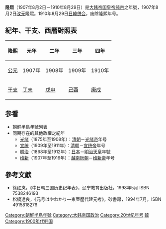 '''隆熙'''（1907年8月2日－1910年8月29日）是[[大韩帝国|大韩帝国]][[皇帝|皇帝]][[朝鮮純宗|纯宗]]之年號，1907年8月2日[[改元|改元]]隆熙。1910年8月29日[[日韓併合|日韓併合]]，废除隆熙年号。

==紀年、干支、西曆對照表==
{| class="wikitable" 
|-
!隆熙!!元年!!二年!!三年!!四年
|-
![[公元|公元]]
|1907年||1908年||1909年||1910年
|-
![[干支|干支]]
|[[丁未|丁未]]||[[戊申|戊申]]||[[己酉|己酉]]||[[庚戌|庚戌]]
|}

==参看==
*[[朝鮮半島年號列表|朝鮮半島年號列表]]
*同期存在的其他政權之紀年
**[[光绪|光绪]]（1875年至1908年）：[[清朝|清朝]]－[[光绪帝|光绪帝]]年号
**[[宣统|宣统]]（1909年至1911年）：[[清朝|清朝]]－[[宣统帝|宣统帝]]年号 
**[[明治|明治]]（1868年至1912年）：[[日本|日本]]－[[明治天皇|明治天皇]]年號
**[[維新_(阮朝)|维新]]（1907年至1916年）：[[越南|越南]][[阮朝|阮朝]]－[[维新帝|维新帝]]年号

==參考文獻==
*徐红岚，《中日朝三国历史纪年表》，辽宁教育出版社，1998年5月 ISBN 7538246193
*松橋達良，《元号はやわかり—東亜歷代建元考》，砂書房，1994年7月，ISBN 4915818276

{{年号|[[光武_(年號)|光武]]|[[朝鮮半島年號列表|大韩帝国年號]]|——}}
{{大韩帝国}}
{{朝鮮半島年號}}
[[Category:朝鮮半島年號|Category:朝鮮半島年號]]
[[Category:大韩帝国政治|Category:大韩帝国政治]]
[[Category:20世纪年号|Category:20世纪年号]]
[[Category:一世一元年號|韓]]
[[Category:1900年代韩国|Category:1900年代韩国]]